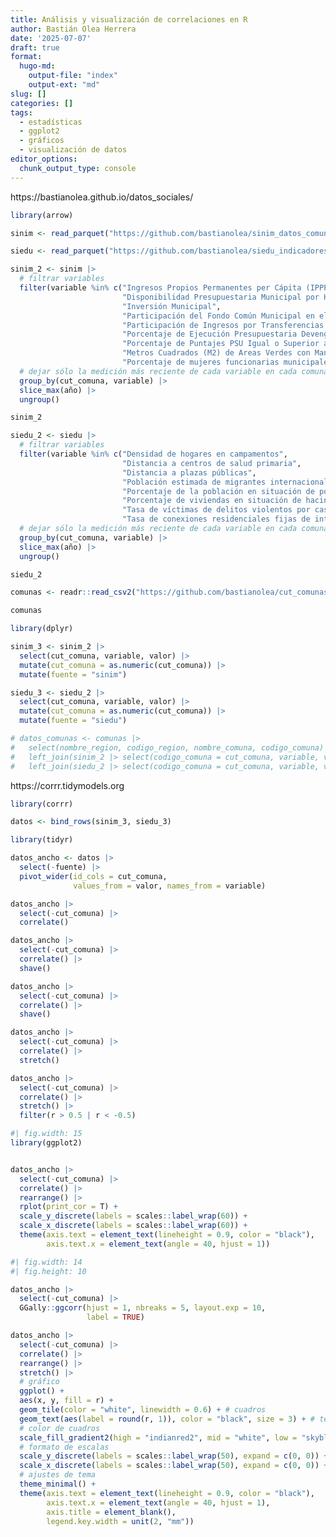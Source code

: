 ```yaml
---
title: Análisis y visualización de correlaciones en R
author: Bastián Olea Herrera
date: '2025-07-07'
draft: true
format:
  hugo-md:
    output-file: "index"
    output-ext: "md"
slug: []
categories: []
tags:
  - estadísticas
  - ggplot2
  - gráficos
  - visualización de datos
editor_options: 
  chunk_output_type: console
---
```


https://bastianolea.github.io/datos_sociales/

```r
library(arrow)

sinim <- read_parquet("https://github.com/bastianolea/sinim_datos_comunales/raw/main/datos/sinim_2019-2023.parquet")

siedu <- read_parquet("https://github.com/bastianolea/siedu_indicadores_urbanos/raw/main/datos/siedu_indicadores_desarrollo_urbano.parquet")
```

```r
sinim_2 <- sinim |> 
  # filtrar variables
  filter(variable %in% c("Ingresos Propios Permanentes per Cápita (IPPP)",
                         "Disponibilidad Presupuestaria Municipal por Habitante (M$)",
                         "Inversión Municipal",
                         "Participación del Fondo Común Municipal en el Ingreso Total",
                         "Participación de Ingresos por Transferencias en el Ingreso Total",
                         "Porcentaje de Ejecución Presupuestaria Devengada Municipal",
                         "Porcentaje de Puntajes PSU Igual o Superior a 450 Puntos en Establecimientos Municipales de Educación",
                         "Metros Cuadrados (M2) de Areas Verdes con Mantenimiento por Habitante",
                         "Porcentaje de mujeres funcionarias municipales")) |> 
  # dejar sólo la medición más reciente de cada variable en cada comuna
  group_by(cut_comuna, variable) |> 
  slice_max(año) |> 
  ungroup()
```

```r
sinim_2
```


```r
siedu_2 <- siedu |> 
  # filtrar variables
  filter(variable %in% c("Densidad de hogares en campamentos",
                         "Distancia a centros de salud primaria",
                         "Distancia a plazas públicas",
                         "Población estimada de migrantes internacionales por comuna",
                         "Porcentaje de la población en situación de pobreza multidimensional",
                         "Porcentaje de viviendas en situación de hacinamiento",
                         "Tasa de víctimas de delitos violentos por casos policiales cada 10.000 habitantes",
                         "Tasa de conexiones residenciales fijas de internet por cada 100 habitantes")) |> 
  # dejar sólo la medición más reciente de cada variable en cada comuna
  group_by(cut_comuna, variable) |> 
  slice_max(año) |> 
  ungroup()
```

```r
siedu_2
```



```r
comunas <- readr::read_csv2("https://github.com/bastianolea/cut_comunas/raw/master/datos/cut_comuna.csv")

comunas
```

```r
library(dplyr)

sinim_3 <- sinim_2 |> 
  select(cut_comuna, variable, valor) |> 
  mutate(cut_comuna = as.numeric(cut_comuna)) |> 
  mutate(fuente = "sinim")

siedu_3 <- siedu_2 |> 
  select(cut_comuna, variable, valor) |> 
  mutate(cut_comuna = as.numeric(cut_comuna)) |> 
  mutate(fuente = "siedu")

# datos_comunas <- comunas |> 
#   select(nombre_region, codigo_region, nombre_comuna, codigo_comuna) |> 
#   left_join(sinim_2 |> select(codigo_comuna = cut_comuna, variable, valor), join_by(codigo_comuna)) |> 
#   left_join(siedu_2 |> select(codigo_comuna = cut_comuna, variable, valor), join_by(codigo_comuna))
```

https://corrr.tidymodels.org

```r
library(corrr)

datos <- bind_rows(sinim_3, siedu_3)

library(tidyr)

datos_ancho <- datos |> 
  select(-fuente) |> 
  pivot_wider(id_cols = cut_comuna,
              values_from = valor, names_from = variable)
```

```r
datos_ancho |> 
  select(-cut_comuna) |> 
  correlate() 
```

```r
datos_ancho |> 
  select(-cut_comuna) |> 
  correlate() |> 
  shave()
```

```r
datos_ancho |> 
  select(-cut_comuna) |> 
  correlate() |> 
  shave()
```


```r
datos_ancho |> 
  select(-cut_comuna) |> 
  correlate() |> 
  stretch()
```


```r
datos_ancho |> 
  select(-cut_comuna) |> 
  correlate() |> 
  stretch() |> 
  filter(r > 0.5 | r < -0.5)
```




```r
#| fig.width: 15
library(ggplot2)


datos_ancho |> 
  select(-cut_comuna) |> 
  correlate() |> 
  rearrange() |> 
  rplot(print_cor = T) +
  scale_y_discrete(labels = scales::label_wrap(60)) +
  scale_x_discrete(labels = scales::label_wrap(60)) +
  theme(axis.text = element_text(lineheight = 0.9, color = "black"),
        axis.text.x = element_text(angle = 40, hjust = 1))
```


```r
#| fig.width: 14
#| fig.height: 10

datos_ancho |> 
  select(-cut_comuna) |> 
  GGally::ggcorr(hjust = 1, nbreaks = 5, layout.exp = 10,
                 label = TRUE)
```



```r
datos_ancho |> 
  select(-cut_comuna) |> 
  correlate() |> 
  rearrange() |> 
  stretch() |> 
  # gráfico
  ggplot() +
  aes(x, y, fill = r) +
  geom_tile(color = "white", linewidth = 0.6) + # cuadros
  geom_text(aes(label = round(r, 1)), color = "black", size = 3) + # texto
  # color de cuadros
  scale_fill_gradient2(high = "indianred2", mid = "white", low = "skyblue1", na.value = "white") +
  # formato de escalas
  scale_y_discrete(labels = scales::label_wrap(50), expand = c(0, 0)) +
  scale_x_discrete(labels = scales::label_wrap(50), expand = c(0, 0)) +
  # ajustes de tema
  theme_minimal() +
  theme(axis.text = element_text(lineheight = 0.9, color = "black"),
        axis.text.x = element_text(angle = 40, hjust = 1),
        axis.title = element_blank(),
        legend.key.width = unit(2, "mm"))

```


